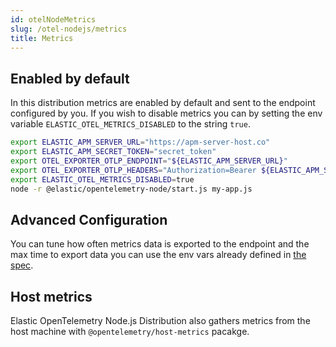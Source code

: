 ```yaml
---
id: otelNodeMetrics
slug: /otel-nodejs/metrics
title: Metrics
---
```


## Enabled by default

In this distribution metrics are enabled by default and sent to the endpoint
configured by you. If you wish to disable metrics you can by setting the env
variable `ELASTIC_OTEL_METRICS_DISABLED` to the string `true`.

```sh
export ELASTIC_APM_SERVER_URL="https://apm-server-host.co"
export ELASTIC_APM_SECRET_TOKEN="secret_token"
export OTEL_EXPORTER_OTLP_ENDPOINT="${ELASTIC_APM_SERVER_URL}"
export OTEL_EXPORTER_OTLP_HEADERS="Authorization=Bearer ${ELASTIC_APM_SECRET_TOKEN}"
export ELASTIC_OTEL_METRICS_DISABLED=true
node -r @elastic/opentelemetry-node/start.js my-app.js
```

## Advanced Configuration

You can tune how often metrics data is exported to the endpoint and the max time
to export data you can use the env vars already defined in [the spec](https://opentelemetry.io/docs/specs/otel/configuration/sdk-environment-variables/#periodic-exporting-metricreader).

## Host metrics

Elastic OpenTelemetry Node.js Distribution also gathers metrics from the host
machine with `@opentelemetry/host-metrics` pacakge.
